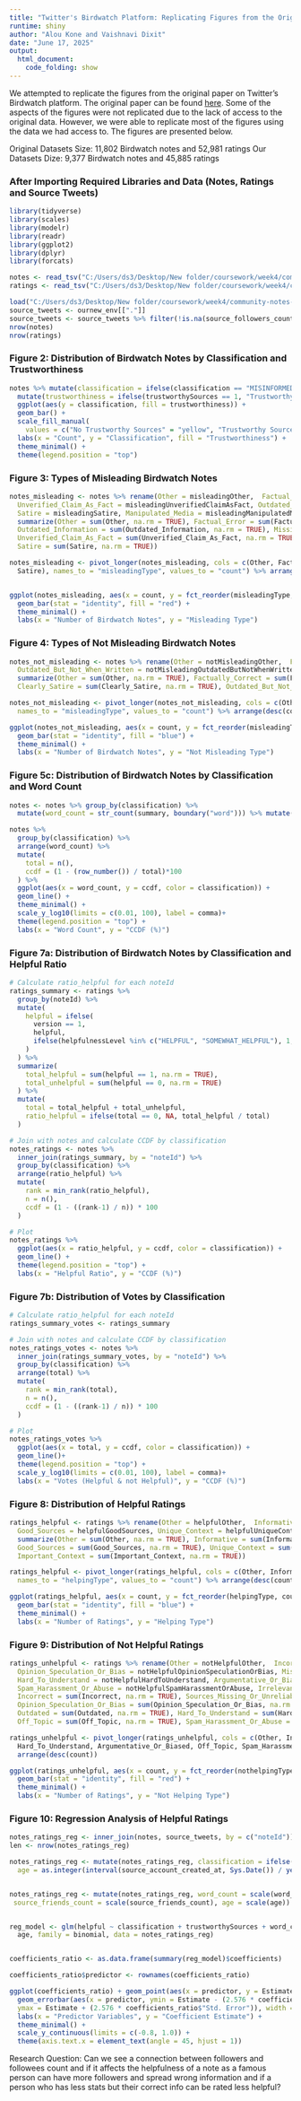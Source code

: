 ```yaml
---
title: "Twitter's Birdwatch Platform: Replicating Figures from the Original Paper"
runtime: shiny
author: "Alou Kone and Vaishnavi Dixit"
date: "June 17, 2025"
output:  
  html_document:
    code_folding: show
---
```

We attempted to replicate the figures from the original paper on Twitter's Birdwatch platform. The original paper can be found [here](https://arxiv.org/pdf/2104.07175).
Some of the aspects of the figures were not replicated due to the lack of access to the original data. However, we were able to replicate most of the figures using the data we had access to. The figures are presented below.

Original Datasets Size: 11,802 Birdwatch notes and 52,981 ratings
Our Datasets Dize: 9,377 Birdwatch notes and 45,885 ratings

### After Importing Required Libraries and Data (Notes, Ratings and Source Tweets)
```r

library(tidyverse)
library(scales)
library(modelr)
library(readr)
library(ggplot2)
library(dplyr)
library(forcats)

notes <- read_tsv("C:/Users/ds3/Desktop/New folder/coursework/week4/community-notes-2025-group-6/notes.tsv")
ratings <- read_tsv("C:/Users/ds3/Desktop/New folder/coursework/week4/community-notes-2025-group-6/complete_filtered_ratings.tsv")

load("C:/Users/ds3/Desktop/New folder/coursework/week4/community-notes-2025-group-6/source_tweets.Rdata", ournew_env <- new.env())
source_tweets <- ournew_env[["."]]
source_tweets <- source_tweets %>% filter(!is.na(source_followers_count))
nrow(notes)
nrow(ratings)
```

### Figure 2: Distribution of Birdwatch Notes by Classification and Trustworthiness
```r

notes %>% mutate(classification = ifelse(classification == "MISINFORMED_OR_POTENTIALLY_MISLEADING", "Misleading", "Not Misleading")) %>%
  mutate(trustworthiness = ifelse(trustworthySources == 1, "Trustworthy Sources", "No Trustworthy Sources")) %>%
  ggplot(aes(y = classification, fill = trustworthiness)) +
  geom_bar() +
  scale_fill_manual(
    values = c("No Trustworthy Sources" = "yellow", "Trustworthy Sources" = "#4141db")) +
  labs(x = "Count", y = "Classification", fill = "Trustworthiness") +
  theme_minimal() +
  theme(legend.position = "top") 
```

### Figure 3: Types of Misleading Birdwatch Notes
```r

notes_misleading <- notes %>% rename(Other = misleadingOther,  Factual_Error = misleadingFactualError, Missing_Important_Context = misleadingMissingImportantContext, 
  Unverified_Claim_As_Fact = misleadingUnverifiedClaimAsFact, Outdated_Information = misleadingOutdatedInformation, 
  Satire = misleadingSatire, Manipulated_Media = misleadingManipulatedMedia) %>% 
  summarize(Other = sum(Other, na.rm = TRUE), Factual_Error = sum(Factual_Error, na.rm = TRUE), Manipulated_Media = sum(Manipulated_Media, na.rm = TRUE), 
  Outdated_Information = sum(Outdated_Information, na.rm = TRUE), Missing_Important_Context = sum(Missing_Important_Context, na.rm = TRUE), 
  Unverified_Claim_As_Fact = sum(Unverified_Claim_As_Fact, na.rm = TRUE), 
  Satire = sum(Satire, na.rm = TRUE))

notes_misleading <- pivot_longer(notes_misleading, cols = c(Other, Factual_Error, Manipulated_Media, Outdated_Information, Missing_Important_Context, Unverified_Claim_As_Fact, 
  Satire), names_to = "misleadingType", values_to = "count") %>% arrange(desc(count))


ggplot(notes_misleading, aes(x = count, y = fct_reorder(misleadingType, count))) +
  geom_bar(stat = "identity", fill = "red") +
  theme_minimal() +
  labs(x = "Number of Birdwatch Notes", y = "Misleading Type")
```

### Figure 4: Types of Not Misleading Birdwatch Notes
```r

notes_not_misleading <- notes %>% rename(Other = notMisleadingOther,  Factually_Correct = notMisleadingFactuallyCorrect, Personal_Opinion = notMisleadingPersonalOpinion, 
  Outdated_But_Not_When_Written = notMisleadingOutdatedButNotWhenWritten, Clearly_Satire = notMisleadingClearlySatire) %>% 
  summarize(Other = sum(Other, na.rm = TRUE), Factually_Correct = sum(Factually_Correct, na.rm = TRUE), Personal_Opinion = sum(Personal_Opinion, na.rm = TRUE), 
  Clearly_Satire = sum(Clearly_Satire, na.rm = TRUE), Outdated_But_Not_When_Written = sum(Outdated_But_Not_When_Written, na.rm = TRUE))

notes_not_misleading <- pivot_longer(notes_not_misleading, cols = c(Other, Factually_Correct, Personal_Opinion, Clearly_Satire, Outdated_But_Not_When_Written), 
  names_to = "misleadingType", values_to = "count") %>% arrange(desc(count))

ggplot(notes_not_misleading, aes(x = count, y = fct_reorder(misleadingType, count))) +
  geom_bar(stat = "identity", fill = "blue") +
  theme_minimal() +
  labs(x = "Number of Birdwatch Notes", y = "Not Misleading Type")
```

### Figure 5c: Distribution of Birdwatch Notes by Classification and Word Count
```r
notes <- notes %>% group_by(classification) %>%
  mutate(word_count = str_count(summary, boundary("word"))) %>% mutate(total_words = sum(word_count, na.rm = TRUE))

notes %>%
  group_by(classification) %>%
  arrange(word_count) %>%
  mutate(
    total = n(),
    ccdf = (1 - (row_number()) / total)*100
  ) %>%
  ggplot(aes(x = word_count, y = ccdf, color = classification)) +
  geom_line() +
  theme_minimal() +
  scale_y_log10(limits = c(0.01, 100), label = comma)+
  theme(legend.position = "top") +
  labs(x = "Word Count", y = "CCDF (%)")
```

### Figure 7a: Distribution of Birdwatch Notes by Classification and Helpful Ratio
```r
# Calculate ratio_helpful for each noteId
ratings_summary <- ratings %>%
  group_by(noteId) %>% 
  mutate(
    helpful = ifelse(
      version == 1,
      helpful,
      ifelse(helpfulnessLevel %in% c("HELPFUL", "SOMEWHAT_HELPFUL"), 1, 0)
    )
  ) %>%
  summarize(
    total_helpful = sum(helpful == 1, na.rm = TRUE),
    total_unhelpful = sum(helpful == 0, na.rm = TRUE)
  ) %>%
  mutate(
    total = total_helpful + total_unhelpful,
    ratio_helpful = ifelse(total == 0, NA, total_helpful / total)
  )

# Join with notes and calculate CCDF by classification
notes_ratings <- notes %>%
  inner_join(ratings_summary, by = "noteId") %>%
  group_by(classification) %>%
  arrange(ratio_helpful) %>%
  mutate(
    rank = min_rank(ratio_helpful),
    n = n(),
    ccdf = (1 - ((rank-1) / n)) * 100
  )

# Plot
notes_ratings %>%
  ggplot(aes(x = ratio_helpful, y = ccdf, color = classification)) +
  geom_line() + 
  theme(legend.position = "top") +
  labs(x = "Helpful Ratio", y = "CCDF (%)")
```

### Figure 7b: Distribution of Votes by Classification
```r
# Calculate ratio_helpful for each noteId
ratings_summary_votes <- ratings_summary

# Join with notes and calculate CCDF by classification
notes_ratings_votes <- notes %>%
  inner_join(ratings_summary_votes, by = "noteId") %>%
  group_by(classification) %>%
  arrange(total) %>%
  mutate(
    rank = min_rank(total),
    n = n(),
    ccdf = (1 - ((rank-1) / n)) * 100
  )

# Plot
notes_ratings_votes %>%
  ggplot(aes(x = total, y = ccdf, color = classification)) +
  geom_line()+
  theme(legend.position = "top") +
  scale_y_log10(limits = c(0.01, 100), label = comma)+
  labs(x = "Votes (Helpful & not Helpful)", y = "CCDF (%)")
```

### Figure 8: Distribution of Helpful Ratings
```r

ratings_helpful <- ratings %>% rename(Other = helpfulOther,  Informative = helpfulInformative, Clear = helpfulClear, Empathetic = helpfulEmpathetic, 
  Good_Sources = helpfulGoodSources, Unique_Context = helpfulUniqueContext, Address_Claim = helpfulAddressesClaim, Important_Context = helpfulImportantContext) %>% 
  summarize(Other = sum(Other, na.rm = TRUE), Informative = sum(Informative, na.rm = TRUE), Clear = sum(Clear, na.rm = TRUE), Empathetic = sum(Empathetic, na.rm = TRUE), 
  Good_Sources = sum(Good_Sources, na.rm = TRUE), Unique_Context = sum(Unique_Context, na.rm = TRUE), Address_Claim = sum(Address_Claim, na.rm = TRUE), 
  Important_Context = sum(Important_Context, na.rm = TRUE))

ratings_helpful <- pivot_longer(ratings_helpful, cols = c(Other, Informative, Clear, Empathetic, Good_Sources, Unique_Context, Address_Claim, Important_Context), 
  names_to = "helpingType", values_to = "count") %>% arrange(desc(count))

ggplot(ratings_helpful, aes(x = count, y = fct_reorder(helpingType, count))) +
  geom_bar(stat = "identity", fill = "blue") +
  theme_minimal() +
  labs(x = "Number of Ratings", y = "Helping Type")
```

### Figure 9: Distribution of Not Helpful Ratings
```r
ratings_unhelpful <- ratings %>% rename(Other = notHelpfulOther,  Incorrect = notHelpfulIncorrect, Sources_Missing_Or_Unreliable = notHelpfulSourcesMissingOrUnreliable,  
  Opinion_Speculation_Or_Bias = notHelpfulOpinionSpeculationOrBias, Missing_Key_Points = notHelpfulMissingKeyPoints, Outdated = notHelpfulOutdated, 
  Hard_To_Understand = notHelpfulHardToUnderstand, Argumentative_Or_Biased = notHelpfulArgumentativeOrBiased, Off_Topic = notHelpfulOffTopic, 
  Spam_Harassment_Or_Abuse = notHelpfulSpamHarassmentOrAbuse, Irrelevant_Sources = notHelpfulIrrelevantSources) %>% summarize(Other = sum(Other, na.rm = TRUE), 
  Incorrect = sum(Incorrect, na.rm = TRUE), Sources_Missing_Or_Unreliable = sum(Sources_Missing_Or_Unreliable, na.rm = TRUE), 
  Opinion_Speculation_Or_Bias = sum(Opinion_Speculation_Or_Bias, na.rm = TRUE), Missing_Key_Points = sum(Missing_Key_Points, na.rm = TRUE), 
  Outdated = sum(Outdated, na.rm = TRUE), Hard_To_Understand = sum(Hard_To_Understand, na.rm = TRUE), Argumentative_Or_Biased = sum(Argumentative_Or_Biased, na.rm = TRUE), 
  Off_Topic = sum(Off_Topic, na.rm = TRUE), Spam_Harassment_Or_Abuse = sum(Spam_Harassment_Or_Abuse, na.rm = TRUE), Irrelevant_Sources = sum(Irrelevant_Sources, na.rm = TRUE))

ratings_unhelpful <- pivot_longer(ratings_unhelpful, cols = c(Other, Incorrect, Sources_Missing_Or_Unreliable,  Opinion_Speculation_Or_Bias, Missing_Key_Points, Outdated, 
  Hard_To_Understand, Argumentative_Or_Biased, Off_Topic, Spam_Harassment_Or_Abuse, Irrelevant_Sources), names_to = "nothelpingType", values_to = "count") %>% 
  arrange(desc(count))

ggplot(ratings_unhelpful, aes(x = count, y = fct_reorder(nothelpingType, count))) +
  geom_bar(stat = "identity", fill = "red") +
  theme_minimal() +
  labs(x = "Number of Ratings", y = "Not Helping Type")
```

### Figure 10: Regression Analysis of Helpful Ratings
```r
notes_ratings_reg <- inner_join(notes, source_tweets, by = c("noteId")) %>% inner_join(ratings, by = "noteId") 
len <- nrow(notes_ratings_reg)

notes_ratings_reg <- mutate(notes_ratings_reg, classification = ifelse(classification == "MISINFORMED_OR_POTENTIALLY_MISLEADING", 1, 0), 
  age = as.integer(interval(source_account_created_at, Sys.Date()) / years(1)), word_count = str_count(summary, boundary("word")))


notes_ratings_reg <- mutate(notes_ratings_reg, word_count = scale(word_count), source_followers_count = scale(source_followers_count), 
 source_friends_count = scale(source_friends_count), age = scale(age))


reg_model <- glm(helpful ~ classification + trustworthySources + word_count + source_followers_count + source_verified + source_friends_count + 
  age, family = binomial, data = notes_ratings_reg)


coefficients_ratio <- as.data.frame(summary(reg_model)$coefficients)

coefficients_ratio$predictor <- rownames(coefficients_ratio)

ggplot(coefficients_ratio) + geom_point(aes(x = predictor, y = Estimate), color = "blue", size = 3) + 
  geom_errorbar(aes(x = predictor, ymin = Estimate - (2.576 * coefficients_ratio$"Std. Error"), 
  ymax = Estimate + (2.576 * coefficients_ratio$"Std. Error")), width = 0, color = "orange") +
  labs(x = "Predictor Variables", y = "Coefficient Estimate") +
  theme_minimal() + 
  scale_y_continuous(limits = c(-0.8, 1.0)) + 
  theme(axis.text.x = element_text(angle = 45, hjust = 1))

```

Research Question:
Can we see a connection between followers and followees count and if it affects the helpfulness 
of a note as a famous person can have more followers and spread wrong information and if a person 
who has less stats but their correct info can be rated less helpful?